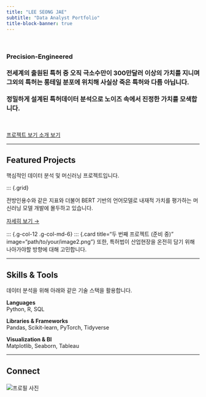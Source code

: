 ```yaml
---
title: "LEE SEONG JAE"
subtitle: "Data Analyst Portfolio"
title-block-banner: true
---
```


<br>

::: {.container .text-center}

### Precision-Engineered<br><br>전세계의 출원된 특허 중 오직 극소수만이 300만달러 이상의 가치를 지니며 그외의 특허는 롱테일 분포에 위치해 사실상 죽은 특허와 다름 아닙니다. <br><br>정밀하게 설계된 특허데이터 분석으로 노이즈 속에서 진정한 가치를 모색합니다.
<br>

<a href="projects.qmd" class="btn btn-light btn-lg" role="button">
  <i class="bi bi-journal-code"></i> 프로젝트 보기
</a>
<a href="about.qmd" class="btn btn-outline-light btn-lg" role="button">
  <i class="bi bi-person"></i> 소개 보기
</a>

:::

<hr>

## Featured Projects

핵심적인 데이터 분석 및 머신러닝 프로젝트입니다.

::: {.grid}

::: {.g-col-12 .g-col-md-6}
::: {.card title="따릉이 수요 예측 분석" image="Figure_1.png"}
전방인용수와 같은 지표와 더불어 BERT 기반의 언어모델로 내재적 가치를 평가하는 머신러닝 모델 개발에 몰두하고 있습니다.

[자세히 보기 &rarr;](24paper.qmd)
:::
:::

::: {.g-col-12 .g-col-md-6}
::: {.card title="두 번째 프로젝트 (준비 중)" image="path/to/your/image2.png"}
또한, 특허법이 산업현장을 온전히 담기 위해 나아가야할 방향에 대해 고민합니다.



<hr>

## Skills & Tools

데이터 분석을 위해 아래와 같은 기술 스택을 활용합니다.

::: {.grid}

::: {.g-col-12 .g-col-md-4}
**Languages**
<br> Python, R, SQL
:::

::: {.g-col-12 .g-col-md-4}
**Libraries & Frameworks**
<br> Pandas, Scikit-learn, PyTorch, Tidyverse
:::

::: {.g-col-12 .g-col-md-4}
**Visualization & BI**
<br> Matplotlib, Seaborn, Tableau
:::

:::

<hr>

## Connect

<div style="font-size: 1.5em;">
<a href="https://github.com/lsj4232" class="text-light me-3"><i class="bi bi-github"></i></a>
<a href="https://www.linkedin.com/in/%EC%84%B1%EC%9E%AC-%EC%9D%B4-5b7a12375/" class="text-light me-3"><i class="bi bi-linkedin"></i></a>
<a href="mailto:seongjae24@gmail.com" class="text-light"><i class="bi bi-envelope"></i></a>
</div>

<div class="profile-container">
  <img src="face.jpeg" alt="프로필 사진" class="profile-pic">
</div>